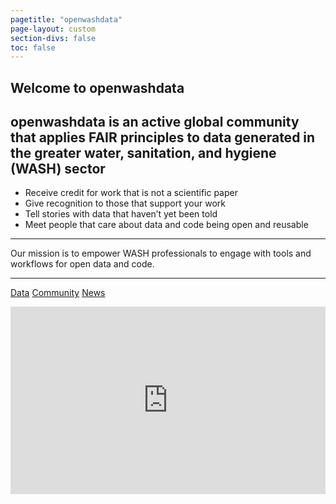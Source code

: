 ```yaml
---
pagetitle: "openwashdata"
page-layout: custom
section-divs: false
toc: false
---
```


::: {.hero-banner}

::: {.content-block}

# Welcome to openwashdata

## openwashdata is an active global community that applies FAIR principles to data generated in the greater water, sanitation, and hygiene (WASH) sector

- Receive credit for work that is not a scientific paper
- Give recognition to those that support your work
- Tell stories with data that haven't yet been told 
- Meet people that care about data and code being open and reusable

***
Our mission is to empower WASH professionals to engage with tools and workflows for open data and code.

***

::: {.hero-buttons}
[Data](pages/gallery/data){.btn-action-primary .btn-action .btn .btn-success .btn-lg role="button"}
[Community](pages/community/){#btn-guide .btn-action .btn .btn-info .btn-lg role="button"}
[News](https://buttondown.email/openwashdata/archive){#btn-guide .btn-action .btn .btn-info .btn-lg role="button"}
::: 

:::

:::

::: {.content-block}

<iframe
scrolling="no"
style="width:100%!important;height:300px;border:0px !important"
src="https://buttondown.email/openwashdata?as_embed=true"
></iframe><br /><br />

:::

